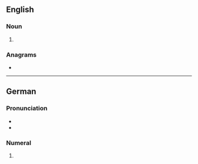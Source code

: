 {{also|Erster}}
==English==

===Noun===
{{en-noun}}

# {{lb|en|New York City|and|New Orleans}} {{eye dialect of|en|oyster}}

===Anagrams===
* {{anagrams|en|a=eerrst|Rester|errest|rester|terser}}

----

==German==

===Pronunciation===
* {{IPA|de|[ˈʔɛɐ̯stɐ]}}
* {{audio|de|De-erster.ogg|Audio}}

===Numeral===
{{head|de|numeral form}}

# {{inflection of|de|erste||str//mix|nom|m|s|;|str|gen//dat|f|s|;|str|gen|p}}